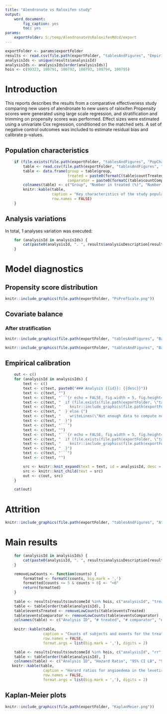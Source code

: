 ```yaml
---
title: "Alendronate vs Raloxifen study"
output: 
    word_document:
        fig_caption: yes
        toc: yes
params: 
    exportFolder: S:/temp/AlendronateVsRaloxifenMdcd/export
---
```


```r
exportFolder <- params$exportFolder
results <- read.csv(file.path(exportFolder, "tablesAndFigures", "EmpiricalCalibration.csv"))
analysisIds <- unique(results$analysisId)
analysisIds <- analysisIds[order(analysisIds)]
hois <- c(99323, 100791, 100792, 100793, 100794, 100795)
```


# Introduction

This reports describes the results from a comparative effectiveness study comparing new users of alendronate to new users of raloxifen Propensity scores were generated using large scale regression, and stratification and trimming on propensity scores was performed. Effect sizes were estimated using a univariate Cox regression, conditioned on the matched sets. A set of negative control outcomes was included to estimate residual bias and calibrate p-values.

## Population characteristics

```r
    if (file.exists(file.path(exportFolder, "tablesAndFigures", "PopChar.csv"))){
        table <- read.csv(file.path(exportFolder, "tablesAndFigures", "PopChar.csv"))
        table <- data.frame(group = table$group,
                            treated = paste0(formatC(table$countTreated, format="d", big.mark=","), " (", round(table$fractionTreated*100, 1), ")"),
                            comparator = paste0(formatC(table$countComparator, format="d", big.mark=","), " (", round(table$fractionComparator*100, 1), ")"))
        colnames(table) <- c("Group", "Number in treated (%)", "Number in comparator (%)")
        knitr::kable(table, 
                     caption = "Key characteristics of the study population, stratified by treatment group.", 
                     row.names = FALSE)
    }
```  

## Analysis variations

In total, 1 analyses variation was executed:

```r
    for (analysisId in analysisIds) {
        cat(paste0(analysisId, ". ", results$analysisDescription[results$analysisId == analysisId][1], "\n"))
    }
```

# Model diagnostics

## Propensity score distribution

```r
knitr::include_graphics(file.path(exportFolder, "PsPrefScale.png"))
```

## Covariate balance

### After stratification

```r
knitr::include_graphics(file.path(exportFolder, "tablesAndFigures", "BalanceScatterPlot.png"))
```

```r
knitr::include_graphics(file.path(exportFolder, "tablesAndFigures", "BalanceTopVariables.png"))
```

## Empirical calibration

```r
    out <- c()
    for (analysisId in analysisIds) {
        text <- c()
        text <- c(text, paste0("### Analysis {{id}}: {{desc}}"))
        text <- c(text, "")
        text <- c(text, "```{r echo = FALSE, fig.width = 5, fig.height= 5, fig.cap = \"Calibration effect plot. Blue dots represent the negative controls used in this study. The dashed line indicates the boundary below which p < 0.05 using traditional p-value computation. The orange area indicated the area where p < 0.05 using calibrated p-value computation.\"}")
        text <- c(text, "  if (file.exists(file.path(exportFolder, \"tablesAndFigures\", \"CalEffectNoHoi_a{{id}}.png\"))) {")
        text <- c(text, "    knitr::include_graphics(file.path(exportFolder, \"tablesAndFigures\", \"CalEffectNoHoi_a{{id}}.png\"))")
        text <- c(text, "  } else {")
        text <- c(text, "    writeLines(\"Not enough data to compute null distribution.\")")
        text <- c(text, "  }")
        text <- c(text, "```")
        text <- c(text, "")
        text <- c(text, "```{r echo = FALSE, fig.width = 5, fig.height= 5, fig.cap = \"Calibration plot. This plot shows the fraction of negative controls with p-values below alpha, for every level of alpha. Ideally, the plots should follow the diagonal. This plot has been generated using leave-one-out: when computing the calibrated p-value for a negative control, the bias distribution was fitted using all other negative controls.\"}")
        text <- c(text, "  if (file.exists(file.path(exportFolder, \"tablesAndFigures\", \"Cal_a{{id}}.png\"))) {")
        text <- c(text, "    knitr::include_graphics(file.path(exportFolder, \"tablesAndFigures\", \"Cal_a{{id}}.png\"))")
        text <- c(text, "  }")
        text <- c(text, "```")
        text <- c(text, "")

        src <- knitr::knit_expand(text = text, id = analysisId, desc = results$analysisDescription[results$analysisId == analysisId][1])
        src <- knitr::knit_child(text = src)
        out <- c(out, src)
    } 
```

```r
    cat(out)
```
# Attrition

```r
knitr::include_graphics(file.path(exportFolder, "tablesAndFigures", "Attrition.png"))
```

# Main results

```r
    for (analysisId in analysisIds) {
        cat(paste0(analysisId, ". ", results$analysisDescription[results$analysisId == analysisId][1], "\n"))
    }
```


```r
    removeLowCounts <- function(counts) {
        formatted <- formatC(counts, big.mark = ',')
        formatted[counts <= 5 & counts > 0] <- "<6" 
        return(formatted)
    }
    
    table <- results[results$outcomeId %in% hois, c("analysisId", "treated", "comparator", "eventsTreated", "eventsComparator")]
    table <- table[order(table$analysisId), ]
    table$eventsTreated <- removeLowCounts(table$eventsTreated)
    table$eventsComparator <- removeLowCounts(table$eventsComparator)
    colnames(table) <- c("Analysis ID", "# treated", "# comparator", "# treated with event", "# comparator with event")
    
    knitr::kable(table, 
                 caption = "Counts of subjects and events for the treated and comparator groups.", 
                 row.names = FALSE, 
                 format.args = list(big.mark = ','), digits = 2)
```  

```r
    table <- results[results$outcomeId %in% hois, c("analysisId", "rr", "ci95lb" , "ci95ub", "p", "calibratedP" ,"calibratedP_lb95ci" ,"calibratedP_ub95ci")]
    table <- table[order(table$analysisId), ]
    colnames(table) <- c("Analysis ID", "Hazard Ratio", "95% CI LB", "95% CI UB", "P", "Calibrated P", "Cal. P 95% CI LB", "Cal. P 95% CI UB")
   knitr::kable(table, 
                 caption = "Harard ratios for angioedema in the levetiracetam group compared to the phenytoin group. Also included are traditional and calibrated p-values, as well as the 95% credible interval for the calibrated p-value.", 
                 row.names = FALSE, 
                 format.args = list(big.mark = ','), digits = 2)
```  

## Kaplan-Meier plots


```r
knitr::include_graphics(file.path(exportFolder, "KaplanMeier.png"))
```
